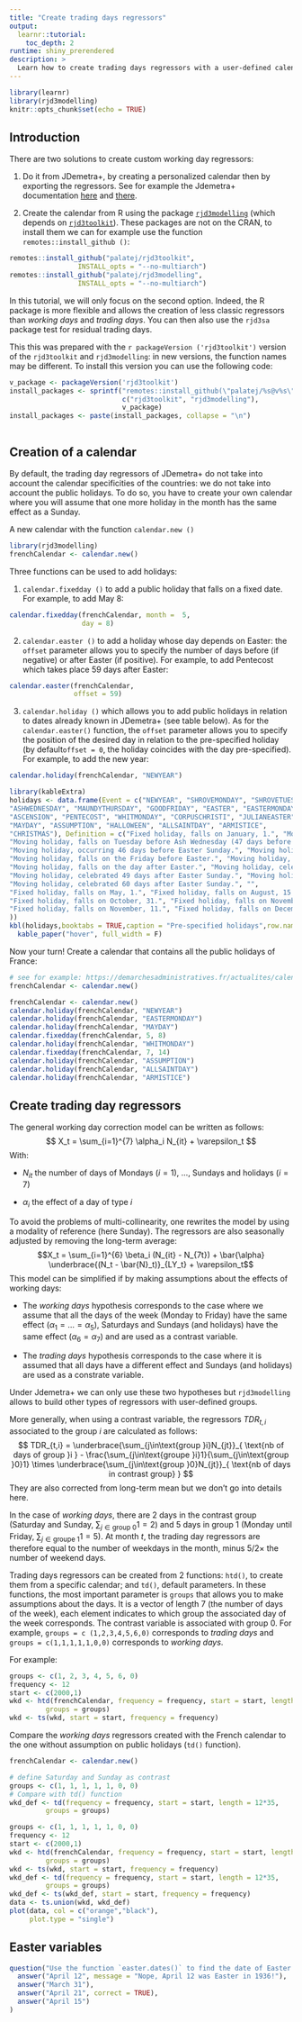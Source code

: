 ```yaml
---
title: "Create trading days regressors"
output: 
  learnr::tutorial:
    toc_depth: 2
runtime: shiny_prerendered
description: >
  Learn how to create trading days regressors with a user-defined calendar.
---
```


```r
library(learnr)
library(rjd3modelling)
knitr::opts_chunk$set(echo = TRUE)
```


## Introduction 
There are two solutions to create custom working day regressors:

1. Do it from JDemetra+, by creating a personalized calendar then by exporting the regressors. See for example the Jdemetra+ documentation [here](https://jdemetradocumentation.github.io/JDemetra-documentation/pages/case-studies/calendars-main.html) and [there](https://jdemetradocumentation.github.io/JDemetra-documentation/pages/case-studies/calendars-national.html).

2. Create the calendar from R using the package [`rjd3modelling`](https://github.com/palatej/rjd3modelling) (which depends on [`rjd3toolkit`](https://github.com/palatej / rjd3toolkit)). These packages are not on the CRAN, to install them we can for example use the function `remotes::install_github ()`:
```r
remotes::install_github("palatej/rjd3toolkit",
                 INSTALL_opts = "--no-multiarch")
remotes::install_github("palatej/rjd3modelling",
                 INSTALL_opts = "--no-multiarch")
```

In this tutorial, we will only focus on the second option.
Indeed, the R package is more flexible and allows the creation of less classic regressors than *working days* and *trading days*. 
You can then also use the `rjd3sa` package test for residual trading days.

This this was prepared with the `r packageVersion ('rjd3toolkit')` version of the `rjd3toolkit` and `rjd3modelling`: in new versions, the function names may be different. To install this version you can use the following code:


```r
v_package <- packageVersion('rjd3toolkit')
install_packages <- sprintf("remotes::install_github(\"palatej/%s@v%s\")",
                            c("rjd3toolkit", "rjd3modelling"),
                            v_package)
install_packages <- paste(install_packages, collapse = "\n")
```

```r
```

## Creation of a calendar

By default, the trading day regressors of JDemetra+ do not take into account the calendar specificities of the countries: we do not take into account the public holidays.
To do so, you have to create your own calendar where you will assume that one more holiday in the month has the same effect as a Sunday.

A new calendar with the function `calendar.new ()`
```r
library(rjd3modelling)
frenchCalendar <- calendar.new()
```
Three functions can be used to add holidays:

1. `calendar.fixedday ()` to add a public holiday that falls on a fixed date. For example, to add May 8:
```r
calendar.fixedday(frenchCalendar, month =  5,
                  day = 8)
```

2. `calendar.easter ()` to add a holiday whose day depends on Easter: the `offset` parameter allows you to specify the number of days before (if negative) or after Easter (if positive). For example, to add Pentecost which takes place 59 days after Easter:

```r
calendar.easter(frenchCalendar,
                offset = 59)
```

3. `calendar.holiday ()` which allows you to add public holidays in relation to dates already known in JDemetra+ (see table below). As for the `calendar.easter()` function, the `offset` parameter allows you to specify the position of the desired day in relation to the pre-specified holiday (by default` offset = 0`, the holiday coincides with the day pre-specified). For example, to add the new year:
```r
calendar.holiday(frenchCalendar, "NEWYEAR")
```


```r
library(kableExtra)
holidays <- data.frame(Event = c("NEWYEAR", "SHROVEMONDAY", "SHROVETUESDAY", 
"ASHWEDNESDAY", "MAUNDYTHURSDAY", "GOODFRIDAY", "EASTER", "EASTERMONDAY", 
"ASCENSION", "PENTECOST", "WHITMONDAY", "CORPUSCHRISTI", "JULIANEASTER", 
"MAYDAY", "ASSUMPTION", "HALLOWEEN", "ALLSAINTDAY", "ARMISTICE", 
"CHRISTMAS"), Definition = c("Fixed holiday, falls on January, 1.", "Moving holiday, falls on Monday before Ash Wednesday (48 days before Easter Sunday).", 
"Moving holiday, falls on Tuesday before Ash Wednesday (47 days before Easter Sunday).", 
"Moving holiday, occurring 46 days before Easter Sunday.", "Moving holiday, falls on the Thursday before Easter.", 
"Moving holiday, falls on the Friday before Easter.", "Moving holiday, varies between March, 22 and April, 25.", 
"Moving holiday, falls on the day after Easter.", "Moving holiday, celebrated on Thursday, 39 days after Easter.", 
"Moving holiday, celebrated 49 days after Easter Sunday.", "Moving holiday, falling on the day after Pentecost.", 
"Moving holiday, celebrated 60 days after Easter Sunday.", "", 
"Fixed holiday, falls on May, 1.", "Fixed holiday, falls on August, 15.", 
"Fixed holiday, falls on October, 31.", "Fixed holiday, falls on November, 1.", 
"Fixed holiday, falls on November, 11.", "Fixed holiday, falls on December, 25."
))
kbl(holidays,booktabs = TRUE,caption = "Pre-specified holidays",row.names = FALSE) %>%
  kable_paper("hover", full_width = F)
```


Now your turn! Create a calendar that contains all the public holidays of France:
```r
# see for example: https://demarchesadministratives.fr/actualites/calendrier-des-jours-feries-2019-2020-2021
frenchCalendar <- calendar.new()
```

```r
frenchCalendar <- calendar.new()
calendar.holiday(frenchCalendar, "NEWYEAR")
calendar.holiday(frenchCalendar, "EASTERMONDAY")
calendar.holiday(frenchCalendar, "MAYDAY")
calendar.fixedday(frenchCalendar, 5, 8)
calendar.holiday(frenchCalendar, "WHITMONDAY")
calendar.fixedday(frenchCalendar, 7, 14)
calendar.holiday(frenchCalendar, "ASSUMPTION")
calendar.holiday(frenchCalendar, "ALLSAINTDAY")
calendar.holiday(frenchCalendar, "ARMISTICE")
```


## Create trading day regressors

The general working day correction model can be written as follows:
$$
X_t = \sum_{i=1}^{7} \alpha_i N_{it} + \varepsilon_t
$$
With:

- $N_{it}$ the number of days of Mondays ($i = 1$), ..., Sundays and holidays ($i = 7$)

- $\alpha_i$ the effect of a day of type $i$

To avoid the problems of multi-collinearity, one rewrites the model by using a modality of reference (here Sunday). The regressors are also seasonally adjusted by removing the long-term average:
$$X_t =  \sum_{i=1}^{6} \beta_i (N_{it} - N_{7t}) + 
\bar{\alpha} \underbrace{(N_t - \bar{N}_t)}_{LY_t} +  \varepsilon_t$$
This model can be simplified if by making assumptions about the effects of working days:

- The *working days* hypothesis corresponds to the case where we assume that all the days of the week (Monday to Friday) have the same effect ($\alpha_1 = \dots = \alpha_5$), Saturdays and Sundays (and holidays) have the same effect ($\alpha_6 = \alpha_7$) and are used as a contrast variable.

- The *trading days* hypothesis corresponds to the case where it is assumed that all days have a different effect and Sundays (and holidays) are used as a constrate variable.

Under Jdemetra+ we can only use these two hypotheses but `rjd3modelling` allows to build other types of regressors with user-defined groups.


More generally, when using a contrast variable, the regressors $TDR_{t, i}$ associated to the group $i$ are calculated as follows:
$$
TDR_{t,i} = \underbrace{\sum_{j\in\text{group }i}N_{jt}}_{
\text{nb of days of group }i
} - 
\frac{\sum_{j\in\text{groupe }i}1}{\sum_{j\in\text{group }0}1}
\times
\underbrace{\sum_{j\in\text{group }0}N_{jt}}_{
\text{nb of days in contrast group}
}
$$
They are also corrected from long-term mean but we don't go into details here.


In the case of *working days*, there are 2 days in the contrast group (Saturday and Sunday, $\sum_{j\in\text{group }0}1=2$) and 5 days in group 1 (Monday until Friday, $\sum_{j\in\text{groupe }1}1=5$). 
At month $t$, the trading day regressors are therefore equal to the number of weekdays in the month, minus $5/2\times$  the number of weekend days.

Trading days regressors can be created from 2 functions: `htd()`, to create them from a specific calendar; and `td()`, default parameters.
In these functions, the most important parameter is `groups` that allows you to make assumptions about the days. 
It is a vector of length 7 (the number of days of the week), each element indicates to which group the associated day of the week corresponds. 
The contrast variable is associated with group 0.
For example, `groups = c (1,2,3,4,5,6,0)` corresponds to *trading days* and `groups = c(1,1,1,1,1,0,0)` corresponds to *working days*.

For example:
```r
groups <- c(1, 2, 3, 4, 5, 6, 0)
frequency <- 12
start <- c(2000,1)
wkd <- htd(frenchCalendar, frequency = frequency, start = start, length = 12*35,
         groups = groups)
wkd <- ts(wkd, start = start, frequency = frequency)
```


Compare the  *working days* regressors created with the French calendar to the one without assumption on public holidays (`td()` function).

```r
frenchCalendar <- calendar.new()
```

```r
# define Saturday and Sunday as contrast
groups <- c(1, 1, 1, 1, 1, 0, 0)
# Compare with td() function
wkd_def <- td(frequency = frequency, start = start, length = 12*35,
         groups = groups)
```

```r
groups <- c(1, 1, 1, 1, 1, 0, 0)
frequency <- 12
start <- c(2000,1)
wkd <- htd(frenchCalendar, frequency = frequency, start = start, length = 12*35,
         groups = groups)
wkd <- ts(wkd, start = start, frequency = frequency)
wkd_def <- td(frequency = frequency, start = start, length = 12*35,
         groups = groups)
wkd_def <- ts(wkd_def, start = start, frequency = frequency)
data <- ts.union(wkd, wkd_def)
plot(data, col = c("orange","black"),
     plot.type = "single")
```

## Easter variables

```r
question("Use the function `easter.dates()` to find the date of Easter in 1935",
  answer("April 12", message = "Nope, April 12 was Easter in 1936!"),
  answer("March 31"),
  answer("April 21", correct = TRUE),
  answer("April 15")
)
```

